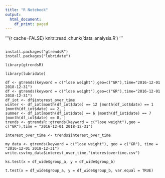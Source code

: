 ---
title: "R Notebook"
output:
  html_document:
    df_print: paged
---


'''{r cache=FALSE}
knitr::read_chunk('data_analysis.R')
'''

```{Showing Data}
```




```{rinstall packages}
install.packages("gtrendsR")
install.packages("lubridate")
```

```{rload the gtrendsR package}
library(gtrendsR)
```


```{rload the lubridate package}
library(lubridate)
```

```{rgoogle trends query}
df <- gtrends(keyword = c("lose weight"),geo=c("GR"),time="2016-12-01 2018-12-31")
df <- gtrends(keyword = c("lose weight"),geo=c("GR"),time="2016-12-01 2018-12-31")
df_iot <- df$interest_over_time
winter <- df_iot[month(df_iot$date) == 12 |month(df_iot$date) == 1 |month(df_iot$date) == 2, ]
summer <- df_iot[month(df_iot$date) == 6 |month(df_iot$date) == 7 |month(df_iot$date) == 8, ]
trends <- gtrendsR::gtrends(keyword = c("lose weight"),geo = c("GR"),time = "2016-12-01 2018-12-31")
```

```{rget interest overtime}
interest_over_time <- trends$interest_over_time
```


```{rsave data}
my_data <- gtrends(keyword = c("lose weight"), geo = c("GR"), time = "2016-12-01 2018-12-31")
write.csv(my_data$interest_over_time,"interestovertime.csv")
```


```{rused of Kolmogorov-Smirnov test}
ks.test(x = df_wide$group_a, y = df_wide$group_b)
```


```{rused independent t-test to analyse data}
t.test(x = df_wide$group_a, y = df_wide$group_b, var.equal = TRUE)
```


